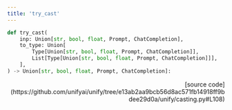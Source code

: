 ```yaml
---
title: 'try_cast'
---
```


```python
def try_cast(
    inp: Union[str, bool, float, Prompt, ChatCompletion],
    to_type: Union[
        Type[Union[str, bool, float, Prompt, ChatCompletion]],
        List[Type[Union[str, bool, float, Prompt, ChatCompletion]]],
    ],
) -> Union[str, bool, float, Prompt, ChatCompletion]:
```

<p align="right">[source code](https://github.com/unifyai/unify/tree/e13ab2aa9bcb56d8ac571fb14918ff9bdee29d0a/unify/casting.py#L108)</p>

